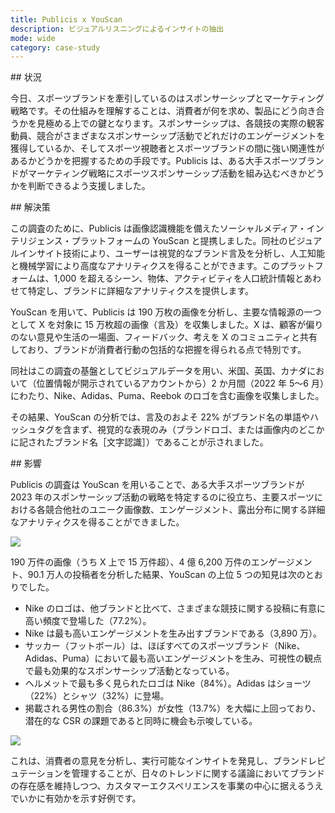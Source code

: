 ```yaml
---
title: Publicis x YouScan
description: ビジュアルリスニングによるインサイトの抽出
mode: wide
category: case-study
---
```


<div id="situation">
  ## 状況
</div>

今日、スポーツブランドを牽引しているのはスポンサーシップとマーケティング戦略です。その仕組みを理解することは、消費者が何を求め、製品にどう向き合うかを見極める上での鍵となります。スポンサーシップは、各競技の実際の観客動員、競合がさまざまなスポンサーシップ活動でどれだけのエンゲージメントを獲得しているか、そしてスポーツ視聴者とスポーツブランドの間に強い関連性があるかどうかを把握するための手段です。Publicis は、ある大手スポーツブランドがマーケティング戦略にスポーツスポンサーシップ活動を組み込むべきかどうかを判断できるよう支援しました。

<div id="solution">
  ## 解決策
</div>

この調査のために、Publicis は画像認識機能を備えたソーシャルメディア・インテリジェンス・プラットフォームの YouScan と提携しました。同社のビジュアルインサイト技術により、ユーザーは視覚的なブランド言及を分析し、人工知能と機械学習により高度なアナリティクスを得ることができます。このプラットフォームは、1,000 を超えるシーン、物体、アクティビティを人口統計情報とあわせて特定し、ブランドに詳細なアナリティクスを提供します。

YouScan を用いて、Publicis は 190 万枚の画像を分析し、主要な情報源の一つとして X を対象に 15 万枚超の画像（言及）を収集しました。X は、顧客が偏りのない意見や生活の一場面、フィードバック、考えを X のコミュニティと共有しており、ブランドが消費者行動の包括的な把握を得られる点で特別です。 

同社はこの調査の基盤としてビジュアルデータを用い、米国、英国、カナダにおいて（位置情報が開示されているアカウントから）2 か月間（2022 年 5～6 月）にわたり、Nike、Adidas、Puma、Reebok のロゴを含む画像を収集しました。 

その結果、YouScan の分析では、言及のおよそ 22% がブランド名の単語やハッシュタグを含まず、視覚的な表現のみ（ブランドロゴ、または画像内のどこかに記されたブランド名［文字認識］）であることが示されました。

<div id="impact">
  ## 影響
</div>

Publicis の調査は YouScan を用いることで、ある大手スポーツブランドが 2023 年のスポンサーシップ活動の戦略を特定するのに役立ち、主要スポーツにおける各競合他社のユニーク画像数、エンゲージメント、露出分布に関する詳細なアナリティクスを得ることができました。

![](/images/success-stories/publicis-youscan-1.png)

190 万件の画像（うち X 上で 15 万件超）、4 億 6,200 万件のエンゲージメント、90.1 万人の投稿者を分析した結果、YouScan の上位 5 つの知見は次のとおりでした。

- Nike のロゴは、他ブランドと比べて、さまざまな競技に関する投稿に有意に高い頻度で登場した（77.2%）。
- Nike は最も高いエンゲージメントを生み出すブランドである（3,890 万）。
- サッカー（フットボール）は、ほぼすべてのスポーツブランド（Nike、Adidas、Puma）において最も高いエンゲージメントを生み、可視性の観点で最も効果的なスポンサーシップ活動となっている。
- ヘルメットで最も多く見られたロゴは Nike（84%）。Adidas はショーツ（22%）とシャツ（32%）に登場。
- 掲載される男性の割合（86.3%）が女性（13.7%）を大幅に上回っており、潜在的な CSR の課題であると同時に機会も示唆している。

![](/images/success-stories/publicis-youscan-2.png)

これは、消費者の意見を分析し、実行可能なインサイトを発見し、ブランドレピュテーションを管理することが、日々のトレンドに関する議論においてブランドの存在感を維持しつつ、カスタマーエクスペリエンスを事業の中心に据えるうえでいかに有効かを示す好例です。